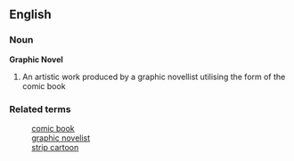 ==English==
===Noun===
'''Graphic Novel'''
# An artistic work produced by a graphic novellist utilising the form of the comic book

===Related terms===
:[[comic book]]
:[[graphic novelist]]
:[[strip cartoon]]